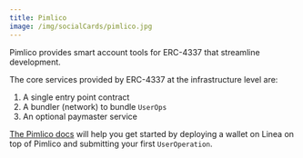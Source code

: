 ```yaml
---
title: Pimlico
image: /img/socialCards/pimlico.jpg
---
```


Pimlico provides smart account tools for ERC-4337 that streamline development.

The core services provided by ERC-4337 at the infrastructure level are:

1. A single entry point contract
2. A bundler (network) to bundle `UserOps`
3. An optional paymaster service

[The Pimlico docs](https://docs.pimlico.io/docs) will help you get started by deploying a wallet on 
Linea on top of Pimlico and submitting your first `UserOperation`.
